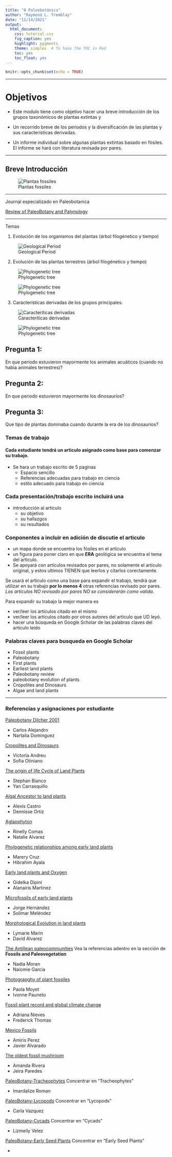 ```yaml
---
title: "8 Paleobotánica"
author: "Raymond L. Tremblay"
date: "11/14/2021"
output:
  html_document:
    css: tutorial.css
    fig_caption: yes
    highlight: pygments
    theme: simplex  # To have the TOC in Red
    toc: yes
    toc_float: yes
---
```


```r
knitr::opts_chunk$set(echo = TRUE)
```

***

# Objetivos

- Este modulo tiene como objetivo hacer una breve introducción de los grupos taxonómicos de plantas extintas y 

- Un recorrido breve de los periodos y la diversificación de las plantas y sus características derivadas. 

- Un informe individual sobre algunas plantas extintas basado en fósiles. El informe se hará con literatura revisada por pares.

***

## Breve Introducción

![Plantas fossiles](Fossil_Photos/IJPS.png)

***

Journal expecializado en Paleobotanica

[Review of PaleoBotany and Palynology](https://www.sciencedirect.com/journal/review-of-palaeobotany-and-palynology/about/aims-and-scope)

***

Temas

1. Evolución de los organismos del plantas (árbol filogénetico y tiempo)


![Geological Period](Fossil_Photos/Geological_Period.jpg)

2. Evolución de las plantas terrestres (árbol filogénetico y tiempo)

![Phylogenetic tree](Fossil_Photos/plantrelat.gif)

![Phylogenetic tree](Fossil_Photos/pro_plfr.gif)

3. Características derivadas de los grupos principales.

![Caracteriticas derivadas](Fossil_Photos/DOYLE_2019.jpg)


![Phylogenetic tree](Fossil_Photos/Weng_Chapple_2010.jpg)


## Pregunta 1:

En que periodo estuvieron mayormente los animales acuáticos (cuando no habia animales terrestres)?

## Pregunta 2: 

En que periodo estuvieron mayormente los dinosaurios?


## Pregunta 3: 

Que tipo de plantas dominaba cuando durante la era de los dinosaurios?




### Temas de trabajo

#### Cada estudiante tendrá un articulo asignado como base para comenzar su trabajo.
 
 - Se hara un trabajo escrito de 5 paginas
    - Espacio sencillo
    - Referencias adecuadas para trabajo en ciencia
    - estilo adecuado para trabajo en ciencia
  
 
### Cada presentación/trabajo escrito incluirá una 

- introducción al articulo
  - su objetivo
  - su hallazgos
  - su resultados
  
### Conponentes a incluir en adición de discutie el articulo  

- un mapa donde se encuentra los fósiles en el articulo
- un figura para poner claro en que **ERA** geológica se encuentra el tema del articulo.
- Se apoyará con artículos revisados por pares, no solamente el articulo original, y estos ultimos TIENEN que leerlos y citarlos corectamente.    



Se usará el articulo como una base para expandir el trabajo, tendrá que utilizar en su trabajo **por lo menos 4** otras referencias revisado por pares.  *Los artículos NO revisado por pares NO se considerarán como valida*.

Para expandir su trabajo la mejor manera es 

 - ver/leer los artículos citado en el mismo
 - ver/leer los artículos citado por otros autores del articulo que UD leyó.
 - hacer una búsqueda en Google Scholar de las palabras claves del artículo leído
 

### Palabras claves para busqueda en Google Scholar

- Fossil plants
- Paleobotany
- First plants
- Earliest land plants
- Paleobotany review
- paleobotany evolution of plants
- Cropolites and Dinosaurs
- Algae and land plants

***

### Referencias y asignaciones por estudiante


[Paleobotany Dilcher 2001](PDF/Paleobotany_1.pdf)

 - Carlos Alejandro
 - Nartalia Dominguez

[Cropolites and Dinosaurs](PDF/First report on vertebrate coprolites from the Upper Cretaceous (Santonian) Csehbánya 2 Formation of Iharkút, Hungary.pdf)

 - Victoria Andreu
 - Sofia Otiniano
 

[The origin of life Cycle of Land Plants](PDF/The Origin of the Life Cycle of Land Plants: A simple modification in the life cycle of an extinct green alga is the likely origin of the first land plants | 10.2307:27853160.pdf)

 - Stephan Bianco
 - Yan Carrasquillo


[Algal Ancestor to land plants](PDF/Algal ancestor of land plants was preadapted for symbiosis.pdf) 

- Alexis Castro
- Dennisse Ortiz

[Aglaophyton](PDF/Four hundred-million-year-old vesicular arbuscular mycorrhizae. | 10.1073:pnas.91.25.11841.pdf)

- Rinelly Comas
- Natalie Alvarez

[Phylogenetic relationships among early land plants](PDF/Phylogenetic Relationships between the Earliest Land Plants | 10.1016:j.cub.2018.01.034.pdf)

- Marery Cruz
- Hibrahim Ayala

[Early land plants and Oxygen](PDF/Earliest land plants created modern levels of atmospheric oxygen.pdf)

- Gidelka Dipini
- Alanairis Martinez

[Microfossils of early land plants](PDF/The microfossil record of early land plants.pdf)

- Jorge Hernández
- Solimar Meléndez

[Morphological Evolution in land plants](PDF/Morphological evolution in land plants- new designs with old genes.pdf)

- Lymarie Marin
- David Alvarez

[The Antillean paleocommunities](PDF/Historical biogeography of Caribbean plants- introduction to current know- ledge and possibilities from a phylogenetic perspective.pdf) Vea la referencias adentro en la sección de **Fossils and Paleovegetation**

- Nadia Moran
- Naiomie Garcia

[Photograpghy of plant fossiles](PDF/KerpBomfleurRevPalaeobotPalynol2011red.pdf)

- Paola Moyet
- Ivonne Pauneto

[Fossil plant record and global climate change](PDF/The fossil plant record and global climatic change.pdf)

- Adriana Nieves
- Frederick Thomas

[Mexico Fossils](PDF/Mexico- Assembling extinct plants from their isolated parts.pdf)

- Amiris Perez
- Javier Alvarado

[The oldest fossil mushroom](PDF/The oldest fossil mushroom.pdf)

- Amanda Rivera
- Jeira Paredes

[PaleoBotany-Tracheophytes](PDF/Paleobotany of Land Plants.pdf) Concentrar en "Tracheophytes"

- Imardalize Roman

[PaleoBotany-Lycopods](PDF/Paleobotany of Land Plants.pdf) Concentrar en "Lycopods"

- Carla Vazquez

[PaleoBotany-Cycads](PDF/Paleobotany of Land Plants.pdf) Concentrar en "Cycads"

- Lizmeily Velez

[PaleoBotany-Early Seed Plants](PDF/Paleobotany of Land Plants.pdf) Concentrar en "Early Seed Plants"

- 
